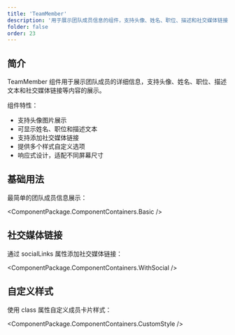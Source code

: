 ```yaml
---
title: 'TeamMember'
description: '用于展示团队成员信息的组件，支持头像、姓名、职位、描述和社交媒体链接等信息'
folder: false
order: 23
---
```



## 简介

TeamMember 组件用于展示团队成员的详细信息，支持头像、姓名、职位、描述文本和社交媒体链接等内容的展示。

组件特性：
- 支持头像图片展示
- 可显示姓名、职位和描述文本
- 支持添加社交媒体链接
- 提供多个样式自定义选项
- 响应式设计，适配不同屏幕尺寸

## 基础用法

最简单的团队成员信息展示：

<ComponentPackage.ComponentContainers.Basic />

## 社交媒体链接

通过 socialLinks 属性添加社交媒体链接：

<ComponentPackage.ComponentContainers.WithSocial />

## 自定义样式

使用 class 属性自定义成员卡片样式：

<ComponentPackage.ComponentContainers.CustomStyle />
